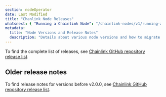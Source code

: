```yaml
---
section: nodeOperator
date: Last Modified
title: "Chanlink Node Releases"
whatsnext: { "Running a Chainlink Node": "/chainlink-nodes/v1/running-a-chainlink-node" }
metadata:
  title: "Node Versions and Release Notes"
  description: "Details about various node versions and how to migrate between them."
---
```



To find the complete list of releases, see [Chainlink GitHub repository release list](https://github.com/smartcontractkit/chainlink/releases).

<ReleaseNotes topic="general" subtopic="nodes"></ReleaseNotes>

## Older release notes

To find release notes for versions before v2.0.0, see [Chainlink GitHub repository release list](https://github.com/smartcontractkit/chainlink/releases).
